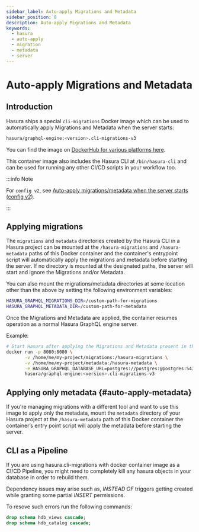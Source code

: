 ```yaml
---
sidebar_label: Auto-apply Migrations and Metadata
sidebar_position: 8
description: Auto-apply Migrations and Metadata
keywords:
  - hasura
  - auto-apply
  - migration
  - metadata
  - server
---
```


# Auto-apply Migrations and Metadata

## Introduction

Hasura ships a special `cli-migrations` Docker image which can be used to automatically apply Migrations and Metadata
when the server starts:

```bash
hasura/graphql-engine:<version>.cli-migrations-v3
```

You can find the image on [DockerHub for various platforms here](https://hub.docker.com/r/hasura/graphql-engine/tags?page=1&name=cli-migrations-v3).

This container image also includes the Hasura CLI at `/bin/hasura-cli` and can be used for running any other CI/CD
scripts in your workflow too.

:::info Note

For `config v2`, see [Auto-apply migrations/metadata when the server starts (config v2)](/migrations-metadata-seeds/legacy-configs/config-v2/advanced/auto-apply-migrations.mdx).

:::

## Applying migrations

The `migrations` and `metadata` directories created by the Hasura CLI in a Hasura project can be mounted at the
`/hasura-migrations` and `/hasura-metadata` paths of this Docker container and the container's entrypoint script
will automatically apply the migrations and metadata before starting the server. If no directory is mounted at the
designated paths, the server will start and ignore the Migrations and/or Metadata.

You can also mount the migrations/metadata directories at some location other than the above by setting the following
environment variables:

```bash
HASURA_GRAPHQL_MIGRATIONS_DIR=/custom-path-for-migrations
HASURA_GRAPHQL_METADATA_DIR=/custom-path-for-metadata
```

Once the Migrations and Metadata are applied, the container resumes operation as a normal Hasura GraphQL engine server.

Example:

```bash
# Start Hasura after applying the Migrations and Metadata present in the Hasura project
docker run -p 8080:8080 \
       -v /home/me/my-project/migrations:/hasura-migrations \
       -v /home/me/my-project/metadata:/hasura-metadata \
       -e HASURA_GRAPHQL_DATABASE_URL=postgres://postgres:@postgres:5432/postgres \
       hasura/graphql-engine:<version>.cli-migrations-v3
```

## Applying only metadata {#auto-apply-metadata}

If you're managing migrations with a different tool and want to use this image to apply only the metadata, mount the
`metadata` directory of your Hasura project at the `/hasura-metadata` path of this Docker container the container’s
entry point script will apply the metadata before starting the server.

## CLI as a Pipeline

If you are using hasura.cli-migrations with docker container image as a CI/CD Pipeline, you might need to completely kill any hasura objects in your database in order to rebuild them.

Dependency issues may arise such as, *INSTEAD OF* triggers getting created while granting some partial *INSERT* permissions.

To resove such errors run the following commands:

```sql
drop schema hdb_views cascade;
drop schema hdb_catalog cascade;
```
